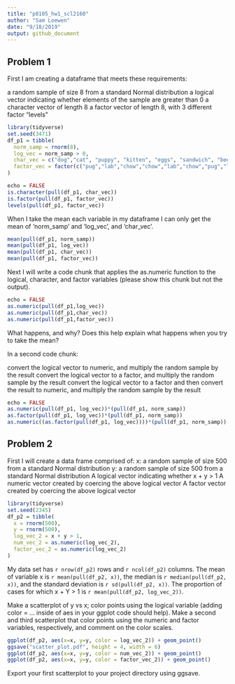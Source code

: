 ```yaml
---
title: "p8105_hw1_scl2160"
author: "Sam Loewen"
date: "9/18/2019"
output: github_document
---
```


## Problem 1

First I am creating a dataframe that meets these requirements:

a random sample of size 8 from a standard Normal distribution
a logical vector indicating whether elements of the sample are greater than 0
a character vector of length 8
a factor vector of length 8, with 3 different factor “levels”

```r
library(tidyverse)
set.seed(3471)
df_p1 = tibble(
  norm_samp = rnorm(8),
  log_vec = norm_samp > 0,
  char_vec = c("dog","cat", "puppy", "kitten", "eggs", "sandwich", "beer", "pencil"),
  factor_vec = factor(c("pug","lab","chow","chow","lab","chow","pug","lab"))
)
```

```r
echo = FALSE
is.character(pull(df_p1, char_vec))
is.factor(pull(df_p1, factor_vec))
levels(pull(df_p1, factor_vec))
```

When I take the mean each variable in my dataframe I can only get the mean of 'norm_samp' and 'log_vec',  and 'char_vec'.

```r
mean(pull(df_p1, norm_samp))
mean(pull(df_p1, log_vec))
mean(pull(df_p1, char_vec))
mean(pull(df_p1, factor_vec))
```

Next I will write a code chunk that applies the as.numeric function to the logical, character, and factor variables (please show this chunk but not the output).

```r
echo = FALSE
as.numeric(pull(df_p1,log_vec))
as.numeric(pull(df_p1,char_vec))
as.numeric(pull(df_p1,factor_vec))
```

What happens, and why? Does this help explain what happens when you try to take the mean?

In a second code chunk:

convert the logical vector to numeric, and multiply the random sample by the result
convert the logical vector to a factor, and multiply the random sample by the result
convert the logical vector to a factor and then convert the result to numeric, and multiply the random sample by the result

```r
echo = FALSE
as.numeric(pull(df_p1, log_vec))*(pull(df_p1, norm_samp))
as.factor(pull(df_p1, log_vec))*(pull(df_p1, norm_samp))
as.numeric((as.factor(pull(df_p1, log_vec))))*(pull(df_p1, norm_samp))
```


## Problem 2

First I will create a data frame comprised of:
x: a random sample of size 500 from a standard Normal distribution
y: a random sample of size 500 from a standard Normal distribution
A logical vector indicating whether x + y > 1
A numeric vector created by coercing the above logical vector
A factor vector created by coercing the above logical vector

```r
library(tidyverse)
set.seed(2345)
df_p2 = tibble(
  x = rnorm(500),
  y = rnorm(500),
  log_vec_2 = x + y > 1,
  num_vec_2 = as.numeric(log_vec_2),
  factor_vec_2 = as.numeric(log_vec_2)
)
```

My data set has `r nrow(df_p2)` rows and `r ncol(df_p2)` columns. The mean of variable x is `r mean(pull(df_p2, x))`, the median is `r median(pull(df_p2, x))`, and the standard deviation is `r sd(pull(df_p2, x))`. The proportion of cases for which x + Y > 1 is `r mean(pull(df_p2, log_vec_2))`.

Make a scatterplot of y vs x; color points using the logical variable (adding color = ... inside of aes in your ggplot code should help). Make a second and third scatterplot that color points using the numeric and factor variables, respectively, and comment on the color scales.

```r
ggplot(df_p2, aes(x=x, y=y, color = log_vec_2)) + geom_point()
ggsave("scatter_plot.pdf", height = 4, width = 6)
ggplot(df_p2, aes(x=x, y=y, color = num_vec_2)) + geom_point()
ggplot(df_p2, aes(x=x, y=y, color = factor_vec_2)) + geom_point()

```

Export your first scatterplot to your project directory using ggsave.